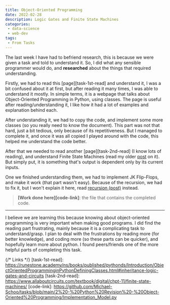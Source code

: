 ```yaml
---
title: Object-Oriented Programming
date: 2022-02-28
description: Logic Gates and Finite State Machines
categories:
 - data-science
 - web-dev
tags:
 - From Tasks
---
```


The last week I have had to befriend research, this is because we were given a task and told to understand it. So, I did what any sensible programmer would do, and **researched** about the things that required understanding.

Firstly, we had to read this [page][task-1st-read] and understand it, I was a bit confused about it at first, but after reading it many times, I was able to understand it mostly. In simple terms, it is a webpage that talks about Object-Oriented Programming in Python, using classes. The page is useful after reading/understanding it, I like how it had a lot of examples and explanation behind each.

After understanding it, we had to copy the code, and implement some more classes (so you really need to know the document). This part was not that hard, just a bit tedious, only because of its repetitiveness. But I managed to complete it, and once it was all copied I played around with the code, this helped me understand the code better.

After that we needed to read another [page][task-2nd-read] (I know lots of reading), and understand Finite State Machines (read my older [post](/p/finite-state-machines) on it). But simply put, it is something that's output is dependent only by its current inputs.

One we finished understanding them, we had to implement JK Flip-Flops, and make it work (that part wasn't easy). Because of the recursion, we had to fix it, but I won't explain it here, read [recursion (post)](/p/recursion) instead.

> **[Work done here][code-link]**: the file that contains the completed code.

---

I believe we are learning this because knowing about object-oriented programming is very important when making good programs. I did find the reading part frustrating, mainly because it is a complicating task to understand/grasp. I plan to deal with the frustrations by reading more (for better knowledge), and coding more (so these parts can be quicker), and hopefully learn more about python. I found peers/friends one of the more helpful parts of completing this task.

{/* Links */}
[task-1st-read]: https://runestone.academy/ns/books/published/pythonds/Introduction/ObjectOrientedProgramminginPythonDefiningClasses.html#inheritance-logic-gates-and-circuits
[task-2nd-read]: https://www.allaboutcircuits.com/textbook/digital/chpt-11/finite-state-machines/
[code-link]: https://github.com/Michael-Schoo/tasks/blob/main/2%20-%20Python%20Revision%20-%20Object-Oriented%20Programming/Implementation_Model.py
